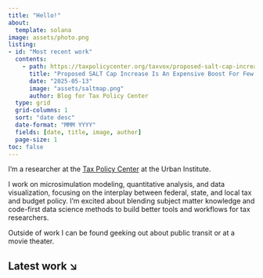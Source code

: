 ```yaml
---
title: "Hello!"
about:
  template: solana
image: assets/photo.png
listing: 
- id: "Most recent work"
  contents:
    - path: https://taxpolicycenter.org/taxvox/proposed-salt-cap-increase-expensive-boost-few-communities
      title: "Proposed SALT Cap Increase Is An Expensive Boost For Few Communities"
      date: "2025-05-13"
      image: "assets/saltmap.png"
      author: Blog for Tax Policy Center
  type: grid
  grid-columns: 1
  sort: "date desc"
  date-format: "MMM YYYY"
  fields: [date, title, image, author]
  page-size: 1
toc: false
---
```


I'm a researcher at the [Tax Policy Center](https://taxpolicycenter.org) at the Urban Institute.

I work on microsimulation modeling, quantitative analysis, and data visualization, focusing on the interplay between federal, state, and local tax and budget policy. I'm excited about blending subject matter knowledge and code-first data science methods to build better tools and workflows for tax researchers.

Outside of work I can be found geeking out about public transit or at a movie theater.

## Latest work ↘